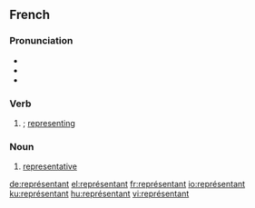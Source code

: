 ==French==

===Pronunciation===
*{{audio|Fr-représentant.ogg|audio}}
* {{IPA|/ʁǝ.pʁe.zɑ̃.tɑ̃/}}
* {{SAMPA|/R@.pRe.zA~.tA~/}}

===Verb===
{{infl|fr|present participle}}

# {{present participle of|[[représenter]]}}; [[representing]]

===Noun===
{{fr-infl-noun|sm=représentant|sf=représentante|pm=représentants|pf=représentantes|smp=ʁǝ.pʁe.zɑ̃.tɑ̃|sfp=ʁǝ.pʁe.zɑ̃.tɑ̃t|pmp=ʁǝ.pʁe.zɑ̃.tɑ̃|pfp=ʁǝ.pʁe.zɑ̃.tɑ̃t}}

# [[representative]]

[[de:représentant]]
[[el:représentant]]
[[fr:représentant]]
[[io:représentant]]
[[ku:représentant]]
[[hu:représentant]]
[[vi:représentant]]